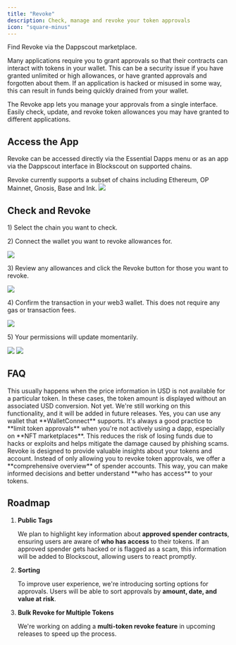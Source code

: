 ```yaml
---
title: "Revoke"
description: Check, manage and revoke your token approvals
icon: "square-minus"
---
```


<Check>
Find Revoke via the Dappscout marketplace.

</Check>

Many applications require you to grant approvals so that their contracts can interact with tokens in your wallet. This can be a security issue if you have granted unlimited or high allowances, or have granted approvals and forgotten about them. If an application is hacked or misused in some way, this can result in funds being quickly drained from your wallet.

The Revoke app lets you manage your approvals from a single interface. Easily check, update, and revoke token allowances you may have granted to different applications.

## Access the App

Revoke can be accessed directly via the Essential Dapps menu or as an app via the Dappscout interface in Blockscout on supported chains.

<Warning>
Revoke currently supports a subset of chains including Ethereum, OP Mainnet, Gnosis, Base and Ink.

</Warning>

<Frame caption="Accessing Revoke via the Dapps menu">
  <img src="/images/5b607960-image.jpeg" />
</Frame>

## Check and Revoke

1\) Select the chain you want to check.

2\) Connect the wallet you want to revoke allowances for.

<Frame caption="">
  <img src="/images/bc1825e5-image.jpeg" />
</Frame>

3\) Review any allowances and click the Revoke button for those you want to revoke.

<Frame caption="">
  <img src="/images/df898b5c-image.jpeg" />
</Frame>

4\) Confirm the transaction in your web3 wallet. This does not require any gas or transaction fees.

<Frame caption="">
  <img src="/images/7149ce5f-image.jpeg" />
</Frame>

5\) Your permissions will update momentarily.

<Frame caption="Success message - takes a moment for permssion to be removed from UI">
  <img src="/images/fa186fad-image.jpeg" />
</Frame>

<Frame caption="Permssions updated">
  <img src="/images/bc74d5d4-image.jpeg" />
</Frame>

## **FAQ**

<AccordionGroup>
<Accordion title="Why can't I see the _Value at Risk_ for the approved amount?">
This usually happens when the price information in USD is not available for a particular token. In these cases, the token amount is displayed without an associated USD conversion.

</Accordion>

<Accordion title="Can I revoke multiple approvals at once?">
Not yet. We're still working on this functionality, and it will be added in future releases.

</Accordion>

<Accordion title="Can I use a hardware wallet with Revoke?">
Yes, you can use any wallet that **WalletConnect** supports.

</Accordion>

<Accordion title="Why should I revoke access to my tokens?">
It's always a good practice to **limit token approvals** when you're not actively using a dapp, especially on **NFT marketplaces**. This reduces the risk of losing funds due to hacks or exploits and helps mitigate the damage caused by phishing scams.

</Accordion>

<Accordion title="Why should I use Revoke?">
Revoke is designed to provide valuable insights about your tokens and account. Instead of only allowing you to revoke token approvals, we offer a **comprehensive overview** of spender accounts. This way, you can make informed decisions and better understand **who has access** to your tokens.

</Accordion>
</AccordionGroup>

## **Roadmap**

1. **Public Tags**

   We plan to highlight key information about **approved spender contracts**, ensuring users are aware of **who has access** to their tokens. If an approved spender gets hacked or is flagged as a scam, this information will be added to Blockscout, allowing users to react promptly.

2. **Sorting**

   To improve user experience, we're introducing sorting options for approvals. Users will be able to sort approvals by **amount, date, and value at risk**.

3. **Bulk Revoke for Multiple Tokens**

   We're working on adding a **multi-token revoke feature** in upcoming releases to speed up the process.


